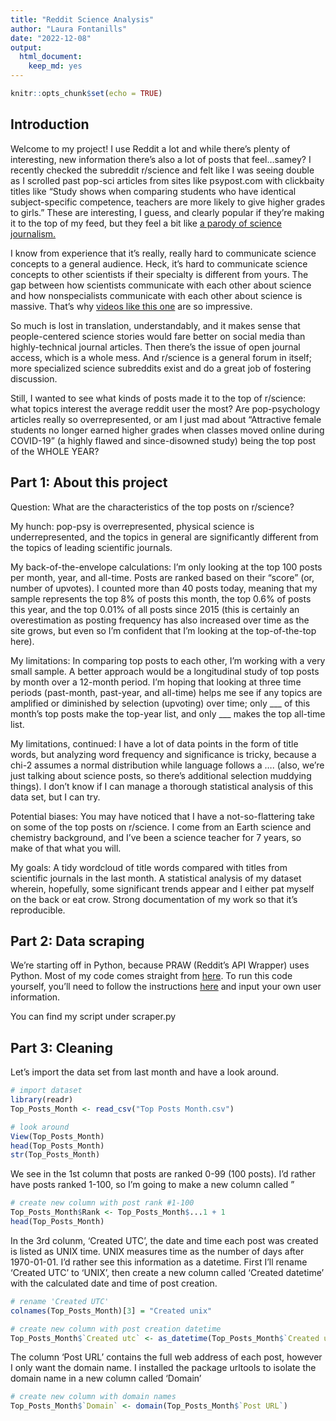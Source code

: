 ```yaml
---
title: "Reddit Science Analysis"
author: "Laura Fontanills"
date: "2022-12-08"
output: 
  html_document: 
    keep_md: yes
---
```


```r
knitr::opts_chunk$set(echo = TRUE)
```

## Introduction
Welcome to my project! I use Reddit a lot and while there's plenty of interesting, new information there's also a lot of posts that feel...samey? I recently checked the subreddit r/science and felt like I was seeing double as I scrolled past pop-sci articles from sites like psypost.com with clickbaity titles like "Study shows when comparing students who have identical subject-specific competence, teachers are more likely to give higher grades to girls." These are interesting, I guess, and clearly popular if they're making it to the top of my feed, but they feel a bit like [a parody of science journalism.](https://www.smbc-comics.com/comic/science-journalism)

I know from experience that it's really, really hard to communicate science concepts to a general audience. Heck, it's hard to communicate science concepts to other scientists if their specialty is different from yours. The gap between how scientists communicate with each other about science and how nonspecialists communicate with each other about science is massive. That's why [videos like this one](https://www.youtube.com/watch?v=hYip_Vuv8J0) are so impressive.

So much is lost in translation, understandably, and it makes sense that people-centered science stories would fare better on social media than highly-technical journal articles. Then there's the issue of open journal access, which is a whole mess. And r/science is a general forum in itself; more specialized science subreddits exist and do a great job of fostering discussion. 

Still, I wanted to see what kinds of posts made it to the top of r/science: what topics interest the average reddit user the most? Are pop-psychology articles really so overrepresented, or am I just  mad about "Attractive female students no longer earned higher grades when classes moved online during COVID-19" (a highly flawed and since-disowned study) being the top post of the WHOLE YEAR?

## Part 1: About this project
Question: What are the characteristics of the top posts on r/science?

My hunch: pop-psy is overrepresented, physical science is underrepresented, and the topics in general are significantly different from the topics of leading scientific journals.

My back-of-the-envelope calculations: I'm only looking at the top 100 posts per month, year, and all-time. Posts are ranked based on their "score" (or, number of upvotes). I counted more than 40 posts today, meaning that my sample represents the top 8% of posts this month, the top 0.6% of posts this year, and the top 0.01% of all posts since 2015 (this is certainly an overestimation as posting frequency has also increased over time as the site grows, but even so I'm confident that I'm looking at the top-of-the-top here).

My limitations: In comparing top posts to each other, I'm working with a very small sample. A better approach would be a longitudinal study of top posts by month over a 12-month period. I'm hoping that looking at three time periods (past-month, past-year, and all-time) helps me see if any topics are amplified or diminished by selection (upvoting) over time; only ___ of this month's top posts make the top-year list, and only ___ makes the top all-time list. 

My limitations, continued: I have a lot of data points in the form of title words, but analyzing word frequency and significance is tricky, because a chi-2 assumes a normal distribution while language follows a .... (also, we're just talking about science posts, so there's additional selection muddying things). I don't know if I can manage a thorough statistical analysis of this data set, but I can try.

Potential biases: You may have noticed that I have a not-so-flattering take on some of the top posts on r/science. I come from an Earth science and chemistry background, and I've been a science teacher for 7 years, so make of that what you will.

My goals: A tidy wordcloud of title words compared with titles from scientific journals in the last month. A statistical analysis of my dataset wherein, hopefully, some significant trends appear and I either pat myself on the back or eat crow. Strong documentation of my work so that it's reproducible.

## Part 2: Data scraping

We're starting off in Python, because PRAW (Reddit's API Wrapper) uses Python. Most of my code comes straight from [here](https://www.geeksforgeeks.org/scraping-reddit-using-python/). To run this code yourself, you'll need to follow the instructions [here](https://praw.readthedocs.io/en/stable/) and input your own user information.

You can find my script under scraper.py

## Part 3: Cleaning

Let's import the data set from last month and have a look around.

```r
# import dataset
library(readr)
Top_Posts_Month <- read_csv("Top Posts Month.csv")

# look around
View(Top_Posts_Month)
head(Top_Posts_Month)
str(Top_Posts_Month)
```


We see in the 1st column that posts are ranked 0-99 (100 posts). I'd rather have posts ranked 1-100, so I'm going to make a new column called "

```r
# create new column with post rank #1-100
Top_Posts_Month$Rank <- Top_Posts_Month$...1 + 1
head(Top_Posts_Month)  
```

In the 3rd colunm, 'Created UTC', the date and time each post was created is listed as UNIX time. UNIX measures time as the number of days after 1970-01-01. I'd rather see this information as a datetime. First I'll rename 'Created UTC' to 'UNIX', then create a new column called 'Created datetime' with the calculated date and time of post creation.

```r
# rename 'Created UTC'
colnames(Top_Posts_Month)[3] = "Created unix"

# create new column with post creation datetime
Top_Posts_Month$`Created utc` <- as_datetime(Top_Posts_Month$`Created unix`)
```

The column 'Post URL' contains the full web address of each post, however I only want the domain name. I installed the package urltools to isolate the domain name in a new column called 'Domain'

```r
# create new column with domain names
Top_Posts_Month$`Domain` <- domain(Top_Posts_Month$`Post URL`)
```


